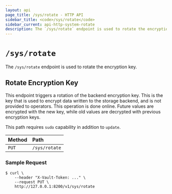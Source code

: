 ```yaml
---
layout: api
page_title: /sys/rotate - HTTP API
sidebar_title: <code>/sys/rotate</code>
sidebar_current: api-http-system-rotate
description: The `/sys/rotate` endpoint is used to rotate the encryption key.
---
```


# `/sys/rotate`

The `/sys/rotate` endpoint is used to rotate the encryption key.

## Rotate Encryption Key

This endpoint triggers a rotation of the backend encryption key. This is the key
that is used to encrypt data written to the storage backend, and is not provided
to operators. This operation is done online. Future values are encrypted with
the new key, while old values are decrypted with previous encryption keys.

This path requires `sudo` capability in addition to `update`.

| Method   | Path                         |
| :--------------------------- | :--------------------- |
| `PUT`    | `/sys/rotate`                |

### Sample Request

```
$ curl \
    --header "X-Vault-Token: ..." \
    --request PUT \
    http://127.0.0.1:8200/v1/sys/rotate
```
